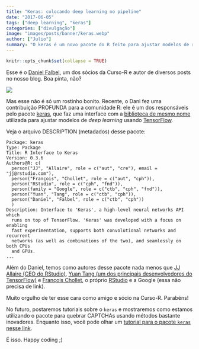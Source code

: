 ```yaml
---
title: "Keras: colocando deep learning no pipeline"
date: "2017-06-05"
tags: ["deep learning", "keras"]
categories: ["divulgação"]
image: "images/posts/banner/keras.webp"
author: ["Julio"]
summary: "O keras é um novo pacote do R feito para ajustar modelos de redes neurais profundas. Esse é o primeiro de uma série de posts sobre o assunto. Primeiro, vamos falar dos autores desse pacote..."
---
```


```r
knitr::opts_chunk$set(collapse = TRUE)
```


Esse é o [Daniel Falbel](http://curso-r.com/author/daniel/), um dos sócios da Curso-R e autor de diversos posts no nosso blog. Boa pinta, não?

![](/images/posts/conteudo/keras/dfalbel.webp)

Mas esse não é só um rostinho bonito. Recente, o Dani fez uma contribuição PROFUNDA para a comunidade R: ele é um dos responsáveis pelo pacote [keras](https://github.com/rstudio/keras), que faz uma interface com a [biblioteca de mesmo nome](https://keras.io/) utilizada para ajustar modelos de *deep learning* usando [TensorFlow](https://www.tensorflow.org/).

Veja o arquivo DESCRIPTION (metadados) desse pacote:

```
Package: keras
Type: Package
Title: R Interface to Keras
Version: 0.3.6
Authors@R: c(
  person("JJ", "Allaire", role = c("aut", "cre"), email = "jj@rstudio.com"),
  person("François", "Chollet", role = c("aut", "cph")),
  person("RStudio", role = c("cph", "fnd")),
  person(family = "Google", role = c("ctb", "cph", "fnd")),
  person("Yuan", "Tang", role = c("ctb", "cph")),
  person("Daniel", "Falbel", role = c("ctb", "cph"))
  )
Description: Interface to 'Keras', a high-level neural networks API which
  runs on top of TensorFlow. 'Keras' was developed with a focus on enabling
  fast experimentation, supports both convolutional networks and recurrent
  networks (as well as combinations of the two), and seamlessly on both CPUs
  and GPUs.
...
```

Além do Daniel, temos como autores desse pacote nada menos que [JJ Allaire (CEO do RStudio)](https://en.wikipedia.org/wiki/Joseph_J._Allaire), [Yuan Tang (um dos principais desenvolvedores do TensorFlow)](https://github.com/tensorflow/tensorflow/graphs/contributors) e [François Chollet](http://www.esade.edu/faculty/francois.collet), o próprio [RStudio](https://rstudio.com) e a Google (essa não precisa de link).

Muito orgulho de ter esse cara como amigo e sócio na Curso-R. Parabéns!

No futuro, postaremos tutoriais sobre o `keras` e mostraremos como estamos utilizando o pacote para quebrar CAPTCHAs usando métodos bastante inovadores. Enquanto isso, você pode olhar um [tutorial para o pacote `keras` nesse link](https://rstudio.github.io/keras/).

É isso. Happy coding ;)





















